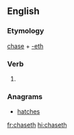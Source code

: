 ==English==

===Etymology===
[[chase]] + [[-eth]]

===Verb===
{{head|en|verb form}}

# {{en-archaic third-person singular of|chase}}

===Anagrams===
* [[hatches#English|hatches]]

[[fr:chaseth]]
[[hi:chaseth]]